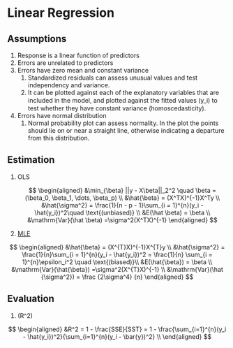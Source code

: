 # Linear Regression

## Assumptions

1. Response is a linear function of predictors
2. Errors are unrelated to predictors
3. Errors have zero mean and constant variance 
    1. Standardized residuals can assess unusual values and test independency and variance.
    2. It can be plotted against each of the explanatory variables that are included in the model, and plotted against the ﬁtted values \(\hat y_i\) to test whether they have  constant variance (homoscedasticity).
4. Errors have normal distribution
    1. Normal probability plot can assess normality. In the plot the points should lie on or near a straight line, otherwise indicating a departure from this distribution.

## Estimation

1. OLS

    $$
    \begin{aligned}
    &\min_{\beta} ||y - X\beta||_2^2 \quad \beta = (\beta_0, \beta_1, \dots, \beta_p) \\
    &\hat{\beta} = (X^TX)^{-1}X^Ty \\
    &\hat{\sigma^2} = \frac{1}{n - p - 1}\sum_{i = 1}^{n}(y_i - \hat{y_i})^2\quad \text{(unbiased)} \\
    &E(\hat \beta) = \beta \\
    &\mathrm{Var}(\hat \beta) =\sigma^2(X^TX)^{-1}
    \end{aligned}
    $$

2. [MLE](#mle)

$$
\begin{aligned}
&\hat{\beta} = (X^{T}X)^{-1}X^{T}y \\
&\hat{\sigma^2} = \frac{1}{n}\sum_{i = 1}^{n}(y_i - \hat{y_i})^2 = \frac{1}{n} \sum_{i = 1}^{n}\epsilon_i^2 \quad \text{(biased)}\\
&E(\hat{\beta}) = \beta \\
&\mathrm{Var}(\hat{\beta}) =\sigma^2(X^{T}X)^{-1} \\
&\mathrm{Var}(\hat {\sigma^2}) = \frac {2\sigma^4} {n}
\end{aligned}
$$

## Evaluation

1. \(R^2\)

$$
\begin{aligned}
&R^2 = 1 - \frac{SSE}{SST} = 1 - \frac{\sum_{i=1}^{n}(y_i - \hat{y_i})^2}{\sum_{i=1}^{n}(y_i - \bar{y})^2} \\
\end{aligned}
$$
